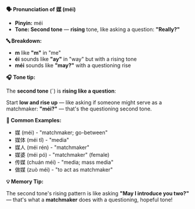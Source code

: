 **🗣️ Pronunciation of 媒 (méi)**

- **Pinyin:** méi
- **Tone: Second tone** — **rising** tone, like asking a question: **"Really?"**

**🔤 Breakdown:**

- **m** like **"m"** in "me"
- **éi** sounds like **"ay"** in "way" but with a rising tone
- **méi** sounds like **"may?"** with a questioning rise

**🎧 Tone tip:**

The **second tone** (ˊ) is **rising like a question**:

Start **low and rise up** — like asking if someone might serve as a matchmaker: **"méi?"** — that's
the questioning second tone.

**📝 Common Examples:**

- 媒 (méi) - "matchmaker; go-between"
- 媒体 (méi tǐ) - "media"
- 媒人 (méi rén) - "matchmaker"
- 媒婆 (méi pó) - "matchmaker" (female)
- 传媒 (chuán méi) - "media; mass media"
- 做媒 (zuò méi) - "to act as matchmaker"

**💡 Memory Tip:**

The second tone's rising pattern is like asking **"May I introduce you two?"** — that's what a
**matchmaker** does with a questioning, hopeful tone!
